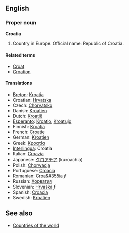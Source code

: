 ==English==
===Proper noun===
'''Croatia'''

# Country in Europe. Official name: Republic of Croatia.

====Related terms====
*[[Croat]]
*[[Croation]]

====Translations====
*[[Breton]]: [[Kroatia]]
*Croatian: [[Hrvatska]]
*Czech: [[Chorvatsko]]
*Danish: [[Kroatien]]
*Dutch: [[Kroatië]]
*[[Esperanto]]: [[Kroatio]], [[Kroatujo]]
*Finnish: [[Kroatia]]
*French: [[Croatie]]
*German: [[Kroatien]]
*Greek: [[Κροατία]]
*[[Interlingua]]: Croatia
*Italian: [[Croazia]]
*Japanese: [[クロアチア]] (kuroachia)
*Polish: [[Chorwacja]]
*Portuguese: [[Croácia]]
*Romanian: [[Croa&#355ia]] ''f''
*Russian: [[Хорватия]]
*Slovenian: [[Hrvaška]] ''f''
*Spanish: [[Croacia]]
*Swedish: [[Kroatien]]

==See also==
*[[Countries of the world]]